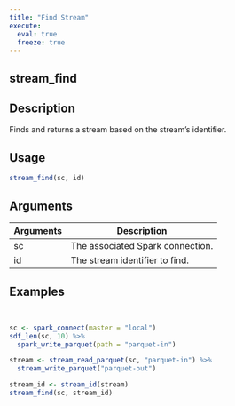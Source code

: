 ```yaml
---
title: "Find Stream"
execute:
  eval: true
  freeze: true
---
```


## stream_find

## Description
Finds and returns a stream based on the stream's identifier.


## Usage
```r
stream_find(sc, id)
```

## Arguments
|Arguments|Description|
|---|---|
| sc | The associated Spark connection. |
| id | The stream identifier to find. |








## Examples
```r


sc <- spark_connect(master = "local")
sdf_len(sc, 10) %>%
  spark_write_parquet(path = "parquet-in")

stream <- stream_read_parquet(sc, "parquet-in") %>%
  stream_write_parquet("parquet-out")

stream_id <- stream_id(stream)
stream_find(sc, stream_id)



```

